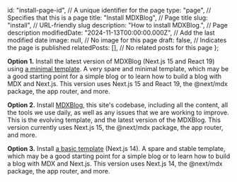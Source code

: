   id: "install-page-id", // A unique identifier for the page
  type: "page", // Specifies that this is a page
  title: "Install MDXBlog", // Page title
  slug: "install", // URL-friendly slug
  description: "How to install MDXBlog.", // Page description
  modifiedDate: "2024-11-13T00:00:00.000Z", // Add the last modified date
  image: null, // No image for this page
  draft: false, // Indicates the page is published
  relatedPosts: [], // No related posts for this page
};

**Option 1.** Install the latest version of MDXBlog (Next.js 15 and React 19) using [a minimal template](https://github.com/owolfdev/mdx-next15-react19). A very spare and minimal template, which may be a good starting point for a simple blog or to learn how to build a blog with MDX and Next.js. This version uses Next.js 15 and React 19, the @next/mdx package, the app router, and more.

**Option 2.** Install [MDXBlog](https://github.com/owolfdev/mdx-blog), this site&apos;s codebase, including all the content, all the tools we use daily, as well as any issues that we are working to improve. This is the evolving template, and the latest version of the MDXBlog. This version currently uses Next.js 15, the @next/mdx package, the app router, and more.

**Option 3.** Install [a basic template](https://github.com/owolfdev/next-template-mdx-shad) (Next.js 14). A spare and stable template, which may be a good starting point for a simple blog or to learn how to build a blog with MDX and Next.js. This version uses Next.js 14, the @next/mdx package, the app router, and more.
